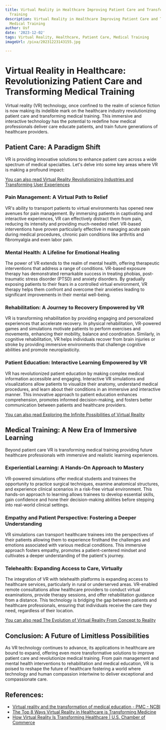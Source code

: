 ```yaml
---
title: Virtual Reality in Healthcare Improving Patient Care and Transforming Medical
  Training
description: Virtual Reality in Healthcare Improving Patient Care and Transforming
  Medical Training
author: Usf
date: '2023-12-02'
tags: Virtual Reality, Healthcare, Patient Care, Medical Training
imageUrl: /pixa/20231223143155.jpg

---
```

# Virtual Reality in Healthcare: Revolutionizing Patient Care and Transforming Medical Training

Virtual reality (VR) technology, once confined to the realm  of science fiction is now making its indelible mark on the healthcare industry revolutionizing patient care and transforming medical training. This immersive and interactive technology has the potential to redefine how  medical professionals deliver care educate patients, and train future generations of healthcare  providers.

## Patient Care:  A Paradigm Shift

VR is providing innovative solutions to enhance patient care  across a wide spectrum of medical specialties. Let's delve into some key areas where VR is  making a profound impact:

[You can also read Virtual Reality Revolutionizing Industries and Transforming User Experiences](Virtual%20Reality%20Revolutionizing%20Industries%20and%20Transforming%20User%20Experiences)


### Pain Management: A Virtual Path to Relief

VR's ability to  transport patients to virtual  environments has opened new avenues for pain management. By immersing patients in captivating and interactive experiences, VR can effectively distract them from pain, reducing its intensity and providing much-needed relief. VR-based interventions have  proven particularly effective in managing acute pain during medical procedures, chronic pain conditions  like arthritis and fibromyalgia  and even labor  pain.

### Mental  Health: A Lifeline for Emotional Healing

The power of  VR extends to the realm of mental health, offering therapeutic interventions that address  a range of conditions. VR-based exposure therapy  has demonstrated remarkable success in treating phobias, post-traumatic stress disorder (PTSD) and anxiety disorders. By gradually exposing patients to their fears in  a controlled virtual environment, VR  therapy helps them confront and  overcome their anxieties leading to significant improvements in their mental  well-being.

### Rehabilitation: A Journey to Recovery Empowered by VR

VR  is transforming rehabilitation by providing engaging and personalized experiences that accelerate recovery. In physical rehabilitation, VR-powered games and simulations motivate patients to perform exercises and movements, enhancing their mobility,  balance and coordination. Similarly, in cognitive rehabilitation, VR helps individuals recover from brain injuries or stroke  by providing  immersive environments that challenge cognitive  abilities and promote neuroplasticity.

### Patient Education: Interactive Learning Empowered by VR

VR has revolutionized patient  education by  making complex medical information accessible and engaging. Interactive VR simulations and visualizations  allow patients to visualize their anatomy,  understand  medical procedures, and learn about  their conditions in an immersive and interactive manner. This innovative approach to patient education enhances comprehension,  promotes informed decision-making,  and fosters better communication between patients and healthcare providers.

[You can also read Exploring the Infinite Possibilities of Virtual Reality](Exploring%20the%20Infinite%20Possibilities%20of%20Virtual%20Reality)


## Medical  Training: A New Era of Immersive Learning

Beyond patient care VR is transforming medical training providing future healthcare professionals with immersive  and realistic learning experiences.

### Experiential Learning: A Hands-On Approach to Mastery

VR-powered simulations offer medical students and trainees  the opportunity  to practice surgical  techniques, examine anatomical structures, and experience clinical  scenarios in a risk-free virtual environment. This hands-on approach  to learning allows trainees to  develop  essential  skills,  gain confidence and hone their decision-making abilities before stepping into  real-world  clinical settings.

### Empathy and Patient Perspective: Fostering  a Deeper Understanding

VR simulations can  transport  healthcare trainees into the perspectives of their  patients allowing them to experience firsthand  the  challenges and emotions associated with various medical conditions.  This immersive approach  fosters empathy, promotes a patient-centered mindset and cultivates a deeper understanding of the patient's journey.

### Telehealth: Expanding Access to  Care, Virtually

The integration of VR with telehealth platforms is expanding access to healthcare services, particularly in rural or  underserved areas. VR-enabled remote consultations allow healthcare providers to conduct virtual examinations, provide therapy sessions, and offer rehabilitation guidance from a distance. This technology is bridging the gap between patients and  healthcare professionals, ensuring that individuals receive the care they need, regardless  of their location.

[You  can also  read The Evolution of Virtual  Reality From Concept  to Reality](The%20Evolution%20of%20Virtual%20Reality%20From%20Concept%20to%20Reality)


## Conclusion: A Future of Limitless Possibilities

As VR technology continues to advance, its  applications in healthcare are bound to  expand, offering even more  transformative solutions to improve patient care and revolutionize medical training. From pain management and mental health interventions to rehabilitation and medical education, VR is poised to reshape  the future of healthcare fostering a world where technology and human compassion intertwine to deliver exceptional and compassionate care.

## References:
- [Virtual reality and the transformation of medical education - PMC - NCBI](https://www.ncbi.nlm.nih.gov/pmc/articles/PMC6798020/)
- [The Top 8 Ways Virtual Reality in Healthcare is Transforming Medicine](https://ameliavirtualcare.com/the-top-8-ways-virtual-reality-in-healthcare-is-transforming-medicine/)
- [How Virtual Reality Is Transforming Healthcare | U.S. Chamber of Commerce](https://www.uschamber.com/technology/how-virtual-reality-is-transforming-healthcare)
